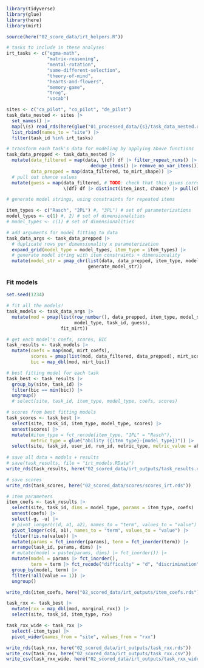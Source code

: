 ```r
library(tidyverse)
library(glue)
library(here)
library(mirt)

source(here("02_score_data/irt_helpers.R"))

# tasks to include in these analyses
irt_tasks <- c("egma-math",
               "matrix-reasoning",
               "mental-rotation",
               "same-different-selection",
               "theory-of-mind",
               "hearts-and-flowers",
               "memory-game",
               "trog",
               "vocab")

sites <- c("ca_pilot", "co_pilot", "de_pilot")
task_data_nested <- sites |>
  set_names() |>
  map(\(s) read_rds(here(glue("01_processed_data/{s}/task_data_nested.rds")))) |>
  list_rbind(names_to = "site") |>
  filter(task_id %in% irt_tasks)
```

```r
# transform each task's data for modeling by applying above functions
task_data_prepped <- task_data_nested |>
  mutate(data_filtered = map(data, \(df) df |> filter_repeat_runs() |>
                               dedupe_items() |> remove_no_var_items()),
         data_prepped = map(data_filtered, to_mirt_shape)) |>
  # pull out chance values
  mutate(guess = map(data_filtered, # TODO: check that this gives correct order
                     \(df) df |> distinct(item_inst, chance) |> pull(chance)))
```

```r
# generate model strings, using constraints for repeated items

item_types <- c("Rasch", "2PL") #, "3PL") # set of parameterizations
model_types <- c(1) #, 2) # set of dimensionalities
# model_types <- c(1) # set of dimensionalities

# add arguments for model fitting to data
task_data_args <- task_data_prepped |>
  # duplicate rows per dimensionality x parameterization
  expand_grid(model_type = model_types, item_type = item_types) |>
  # generate model string with item constraints + dimensionality
  mutate(model_str = pmap_chr(list(data, data_prepped, item_type, model_type),
                              generate_model_str))
```

### Fit models

```r
set.seed(1234)

# fit all the models!
task_models <- task_data_args |>
  mutate(mod = pmap(list(row_number(), data_prepped, item_type, model_str,
                         model_type, task_id, guess),
                    fit_mirt))

# get each model's coefs, scores, BIC
task_results <- task_models |>
  mutate(coefs = map(mod, mirt_coefs),
         scores = pmap(list(mod, data_filtered, data_prepped), mirt_scores),
         bic = map_dbl(mod, mirt_bic))

# best fitting model for each task
task_best <- task_results |>
  group_by(site, task_id) |>
  filter(bic == min(bic)) |>
  ungroup()
  # select(site, task_id, item_type, model_type, coefs, scores)

# scores from best fitting models
task_scores <- task_best |>
  select(site, task_id, item_type, model_type, scores) |>
  unnest(scores) |>
  mutate(#item_type = fct_recode(item_type, "1PL" = "Rasch"),
         metric_type = glue("ability ({item_type}-{model_type})")) |>
  select(site, task_id, user_id, run_id, metric_type, metric_value = ability)
  
# save all data + models + results
# save(task_results, file = "irt_models.RData")
write_rds(task_results, here("02_scored_data/irt_outputs/task_results.rds"))

# save scores
write_rds(task_scores, here("02_scored_data/scores/scores_irt.rds"))
```

```r
# item parameters
item_coefs <- task_results |>
  select(site, task_id, dims = model_type, params = item_type, coefs) |>
  unnest(coefs) |>
  select(-g, -u) |>
  # pivot_longer(c(d, a1, a2), names_to = "term", values_to = "value") |>
  pivot_longer(c(d, a1), names_to = "term", values_to = "value") |>
  filter(!is.na(value)) |>
  mutate(params = fct_inorder(params), term = fct_inorder(term)) |>
  arrange(task_id, params, dims) |>
  # mutate(model = paste(params, dims) |> fct_inorder()) |>
  mutate(model = params |> fct_inorder(),
         term = term |> fct_recode("difficulty" = "d", "discrimination" = "a1")) |>
  group_by(model, term) |>
  filter(!all(value == 1)) |>
  ungroup()

write_rds(item_coefs, here("02_scored_data/irt_outputs/item_coefs.rds"))
```

```r
task_rxx <- task_best |>
  mutate(rxx = map_dbl(mod, marginal_rxx)) |>
  select(site, task_id, item_type, rxx)

task_rxx_wide <- task_rxx |> 
  select(-item_type) |> 
  pivot_wider(names_from = "site", values_from = "rxx") 

write_rds(task_rxx, here("02_scored_data/irt_outputs/task_rxx.rds"))
write_csv(task_rxx, here("02_scored_data/irt_outputs/task_rxx.csv"))
write_csv(task_rxx_wide, here("02_scored_data/irt_outputs/task_rxx_wide.csv"))
```
